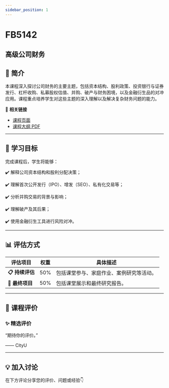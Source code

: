 ```yaml
---
sidebar_position: 1
---
```


# FB5142
## 高级公司财务

## **📘 简介**
本课程深入探讨公司财务的主要主题，包括资本结构、股利政策、投资银行与证券发行、杠杆收购、私募股权估值、并购、破产与财务困境，以及金融衍生品的对冲应用。课程重点培养学生对这些主题的深入理解以及解决复杂财务问题的能力。

🔗 **相关链接**
- [课程页面](https://www.cityu.edu.hk/catalogue/pg/202526/course/FB5142.htm)
- [课程大纲 PDF](https://www.cityu.edu.hk/catalogue/pg/202526/course/FB5142.pdf)

---

## **🎯 学习目标**

完成课程后，学生将能够：


✔️ 解释公司资本结构和股利分配决策；

✔️ 理解首次公开发行（IPO）、增发（SEO）、私有化交易等；

✔️ 分析并购交易的背景与影响；

✔️ 理解破产及其后果；

✔️ 使用金融衍生工具进行风险对冲。

---

## **📊 评估方式**

| **评估项目**          | **权重** | **具体描述**                                                                                     |
|----------------------|---------|-----------------------------------------------------------------------------------------------|
| **📋 持续评估**       | 50%     | 包括课堂参与、家庭作业、案例研究等活动。                                                         |
| **📄 最终项目**       | 50%     | 包括课堂展示和最终研究报告。                                                                    |

---

## **💬 课程评价**

### ✨ **精选评价**
<div className={commentStyles.commentBox}>
    <p className={commentStyles.commentText}>
        “期待你的评价。”
    </p>
    <p className={commentStyles.commentAuthor}>—— CityU</p>
</div>

---

## **💡 加入讨论**

在下方评论分享您的评价、问题或经验👇
<Utterances />
